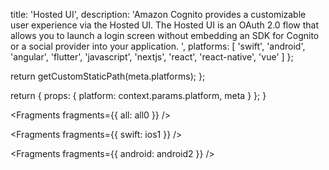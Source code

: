 
  title: 'Hosted UI',
  description:
    'Amazon Cognito provides a customizable user experience via the Hosted UI. The Hosted UI is an OAuth 2.0 flow that allows you to launch a login screen without embedding an SDK for Cognito or a social provider into your application. ',
  platforms: [
    'swift',
    'android',
    'angular',
    'flutter',
    'javascript',
    'nextjs',
    'react',
    'react-native',
    'vue'
  ]
};

  return getCustomStaticPath(meta.platforms);
};

  return {
    props: {
      platform: context.params.platform,
      meta
    }
  };
}


<Fragments fragments={{ all: all0 }} />


<Fragments fragments={{ swift: ios1 }} />


<Fragments fragments={{ android: android2 }} />
